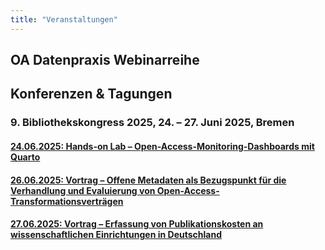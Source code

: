 ```yaml
---
title: "Veranstaltungen"
---
```

## OA Datenpraxis Webinarreihe


## Konferenzen & Tagungen

### 9. Bibliothekskongress 2025, 24. – 27. Juni 2025, Bremen

#### [24.06.2025: Hands-on Lab -- Open-Access-Monitoring-Dashboards mit Quarto](events/bid25_20250624.qmd)

#### [26.06.2025: Vortrag -- Offene Metadaten als Bezugspunkt für die Verhandlung und Evaluierung von Open-Access-Transformationsverträgen](events/bid25_20250626.qmd)

#### [27.06.2025: Vortrag -- Erfassung von Publikationskosten an wissenschaftlichen Einrichtungen in Deutschland](events/bid25_20250627.qmd)
